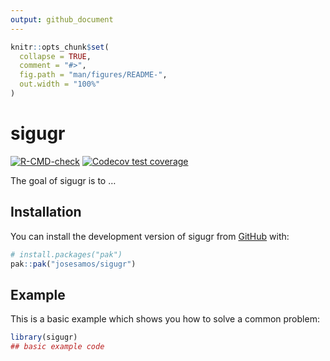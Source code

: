 ```yaml
---
output: github_document
---
```


<!-- README.md is generated from README.Rmd. Please edit that file -->

```r
knitr::opts_chunk$set(
  collapse = TRUE,
  comment = "#>",
  fig.path = "man/figures/README-",
  out.width = "100%"
)
```

# sigugr

<!-- badges: start -->
[![R-CMD-check](https://github.com/josesamos/sigugr/actions/workflows/R-CMD-check.yaml/badge.svg)](https://github.com/josesamos/sigugr/actions/workflows/R-CMD-check.yaml)
[![Codecov test coverage](https://codecov.io/gh/josesamos/sigugr/graph/badge.svg)](https://app.codecov.io/gh/josesamos/sigugr)
<!-- badges: end -->

The goal of sigugr is to ...

## Installation

You can install the development version of sigugr from [GitHub](https://github.com/) with:

``` r
# install.packages("pak")
pak::pak("josesamos/sigugr")
```

## Example

This is a basic example which shows you how to solve a common problem:

```r
library(sigugr)
## basic example code
```

